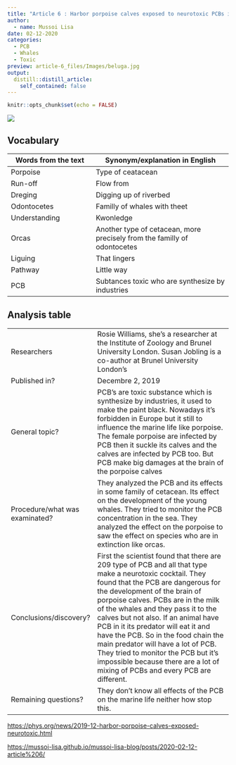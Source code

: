 ```yaml
---
title: "Article 6 : Harbor porpoise calves exposed to neurotoxic PCBs in mothers' milk"
author:
  - name: Mussoi Lisa
date: 02-12-2020
categories: 
  - PCB
  - Whales
  - Toxic
preview: article-6_files/Images/beluga.jpg
output:
  distill::distill_article:
    self_contained: false
---
```


```r
knitr::opts_chunk$set(echo = FALSE)
```


![](article-6_files/Images/pcb.jpg)







## Vocabulary 

| Words from the text | Synonym/explanation in English |
| ------------------- | ------------------------------ |
| Porpoise | Type of ceatacean |
| Run-off | Flow from|
| Dreging | Digging up of riverbed |
| Odontocetes | Familly of whales with theet |
| Understanding | Kwonledge |
| Orcas | Another type of cetacean, more precisely from the familly of odontocetes |
| Liguing | That lingers |
| Pathway | Little way  |
| PCB | Subtances toxic who are synthesize by industries |



## Analysis table 

|                              |                                                                     |
| ---------------------------- | ------------------------------------------------------------------- |
| Researchers                  |Rosie Williams, she's a researcher at the Institute of Zoology and Brunel University London. Susan Jobling is a co-author at  Brunel University London's|
| Published in?                |  Decembre 2, 2019|
| General topic?               | PCB’s are toxic substance which is synthesize by industries, it used to make the paint black. Nowadays it’s forbidden in Europe but it still to influence the marine life like porpoise. The female porpoise are infected by PCB then it suckle its calves and the calves are infected by PCB too. But PCB make big damages at the brain of the porpoise calves  |
| Procedure/what was examinated? | They analyzed the PCB and its effects in some family of cetacean. Its effect on the development of the young whales. They tried to monitor the PCB concentration in the sea. They analyzed the effect on the porpoise to saw the effect on species who are in extinction like orcas. |
| Conclusions/discovery?       | First the scientist found that there are 209 type of PCB and all that type make a neurotoxic cocktail. They found that the PCB are dangerous for the development of the brain of porpoise calves. PCBs are in the milk of the whales and they pass it to the calves but not also. If an animal have PCB in it its predator will eat it and have the PCB. So in the food chain the main predator will have a lot of PCB. They tried to monitor the PCB but it’s impossible because there are a lot of mixing of PCBs and every PCB are different.  |
| Remaining questions?         | They don't know all effects of the PCB on the marine life neither how stop this.   |

<https://phys.org/news/2019-12-harbor-porpoise-calves-exposed-neurotoxic.html>

<https://mussoi-lisa.github.io/mussoi-lisa-blog/posts/2020-02-12-article%206/>

